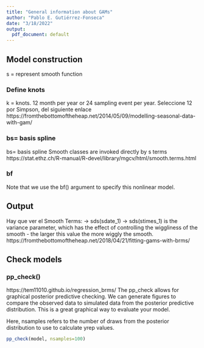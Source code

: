 ```yaml
---
title: "General information about GAMs"
author: "Pablo E. Gutiérrez-Fonseca"
date: "3/18/2022"
output:
  pdf_document: default
---
```


## Model construction 

s = represent smooth function

### Define knots
k = knots. 12 month per year or 24 sampling event per year. 
Seleccione 12 por Simpson, del siguiente enlace
https://fromthebottomoftheheap.net/2014/05/09/modelling-seasonal-data-with-gam/

### bs= basis spline
bs= basis spline
Smooth classes are invoked directly by s terms
https://stat.ethz.ch/R-manual/R-devel/library/mgcv/html/smooth.terms.html

### bf
Note that we use the bf() argument to specify this nonlinear model. 


## Output

Hay que ver el Smooth Terms: ->   sds(sdate_1) -> 
sds(stimes_1) is the variance parameter, which has the effect of controlling 
the wiggliness of the smooth - the larger this value the more wiggly the smooth.
https://fromthebottomoftheheap.net/2018/04/21/fitting-gams-with-brms/


## Check models

### pp_check()
https://tem11010.github.io/regression_brms/
The pp_check allows for graphical posterior predictive checking. 
We can generate figures to compare the observed data to simulated 
data from the posterior predictive distribution. This is a great 
graphical way to evaluate your model.

Here, nsamples refers to the number of draws from the posterior 
distribution to use to calculate yrep values.

```r
pp_check(model, nsamples=100)
```
